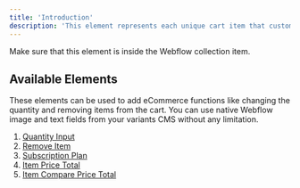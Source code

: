 ```yaml
---
title: 'Introduction'
description: 'This element represents each unique cart item that customer adds to their cart.'
---
```

<Warning>
Make sure that this element is inside the Webflow collection item.
</Warning>

## Available Elements
These elements can be used to add eCommerce functions like changing the quantity and removing items from the cart.  You can use native Webflow image and text fields from your variants CMS without any limitation.

1. [Quantity Input](/webflow/cart/default/quantity)
2. [Remove Item](/webflow/cart/default/remove)
3. [Subscription Plan](/webflow/cart/default/subscription)
4. [Item Price Total](/webflow/cart/default/price-total)
5. [Item Compare Price Total](/webflow/cart/default/compare-price-total)  